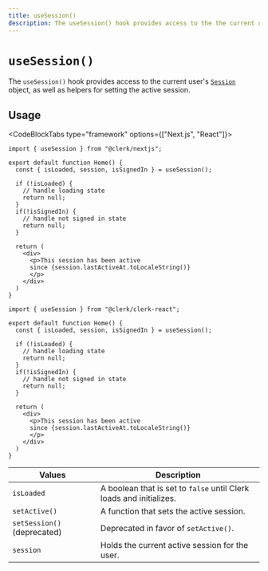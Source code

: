 ```yaml
---
title: useSession()
description: The useSession() hook provides access to the the current user Session object, and helpers to set the active session.
---
```


# `useSession()`

The `useSession()` hook provides access to the current user's [`Session`](/docs/references/javascript/session) object, as well as helpers for setting the active session.

## Usage

<CodeBlockTabs type="framework" options={["Next.js", "React"]}>
```tsx filename="pages/index.tsx"
import { useSession } from "@clerk/nextjs";

export default function Home() {
  const { isLoaded, session, isSignedIn } = useSession();

  if (!isLoaded) {
    // handle loading state
    return null;
  }
  if(!isSignedIn) {
    // handle not signed in state
    return null;
  }

  return (
    <div>
      <p>This session has been active
      since {session.lastActiveAt.toLocaleString()}
      </p>
    </div>
  )
}
```

```tsx filename="home.tsx"
import { useSession } from "@clerk/clerk-react";

export default function Home() {
  const { isLoaded, session, isSignedIn } = useSession();

  if (!isLoaded) {
    // handle loading state
    return null;
  }
  if(!isSignedIn) {
    // handle not signed in state
    return null;
  }

  return (
    <div>
      <p>This session has been active
      since {session.lastActiveAt.toLocaleString()}
      </p>
    </div>
  )
}
```
</CodeBlockTabs>

| Values | Description |
| --- | --- |
| `isLoaded` | A boolean that is set to `false` until Clerk loads and initializes. |
| `setActive()` | A function that sets the active session. |
| `setSession()` (deprecated) | Deprecated in favor of `setActive()`. |
| `session` | Holds the current active session for the user. |
